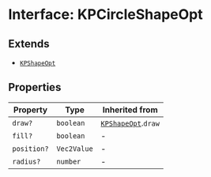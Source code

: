 # Interface: KPCircleShapeOpt

## Extends

- [`KPShapeOpt`](/api/interfaces/KPShapeOpt)

## Properties

| Property | Type | Inherited from |
| ------ | ------ | ------ |
| `draw?` | `boolean` | [`KPShapeOpt`](/api/interfaces/KPShapeOpt).`draw` |
| `fill?` | `boolean` | - |
| `position?` | `Vec2Value` | - |
| `radius?` | `number` | - |
